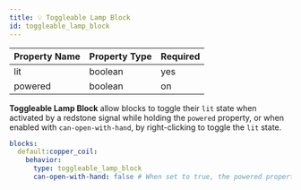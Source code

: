 ```yaml
---
title: 💡 Toggleable Lamp Block
id: toggleable_lamp_block
---
```


| Property Name | Property Type | Required |
|---------------|---------------|----------|
| lit           | boolean       | yes      |
| powered       | boolean       | on       |

**Toggleable Lamp Block** allow blocks to toggle their `lit` state when activated by a redstone signal while holding the `powered` property,
or when enabled with `can-open-with-hand`, by right-clicking to toggle the `lit` state.

```yaml
blocks:
  default:copper_coil:
    behavior:
      type: toggleable_lamp_block
      can-open-with-hand: false # When set to true, the powered property is optional
```
